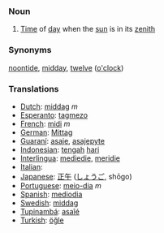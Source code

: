 === Noun ===

# [[Time]] of [[day]] when the [[sun]] is in its [[zenith]]

=== Synonyms ===
[[noontide]], [[midday]], [[twelve]] ([[o'clock]])

=== Translations ===
*[[Dutch]]: [[middag]] ''m''
*[[Esperanto]]: [[tagmezo]]
*[[French]]: [[midi]] ''m''
*[[German]]: [[Mittag]]
*[[Guaraní]]: [[asaje]], [[asajepyte]]
*[[Indonesian]]: [[tengah]] [[hari]]
*[[Interlingua]]: [[mediedie]], [[meridie]]
*[[Italian]]: [[]]
*[[Japanese]]: [[正午]] ([[しょうご]], shōgo)
*[[Portuguese]]: [[meio-dia]] ''m''
*[[Spanish]]: [[mediodia]]
*[[Swedish]]: [[middag]]
*[[Tupinambá]]: [[asaîé]]
*[[Turkish]]: [[öğle]]